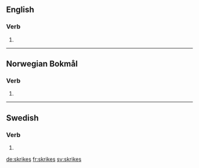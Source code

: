 ==English==

===Verb===
{{head|en|verb form}}

# {{en-third-person singular of|skrike}}

----

==Norwegian Bokmål==

===Verb===
{{head|nb|verb form}}

# {{form of|passive form|skrike|lang=nb}}

----

==Swedish==

===Verb===
{{head|sv|verb form}}

# {{sv-verb-form-pre-pass|skrika}}

[[de:skrikes]]
[[fr:skrikes]]
[[sv:skrikes]]